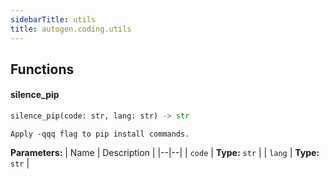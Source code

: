 ```yaml
---
sidebarTitle: utils
title: autogen.coding.utils
---
```


## Functions

<code class="doc-symbol doc-symbol-heading doc-symbol-function"></code>
#### silence_pip
<a href="#autogen.coding.utils..silence_pip" class="headerlink" title="Permanent link"></a>

```python
silence_pip(code: str, lang: str) -> str
```

    Apply -qqq flag to pip install commands.

<b>Parameters:</b>
| Name | Description |
|--|--|
| `code` | **Type:** `str` |
| `lang` | **Type:** `str` |

<br />